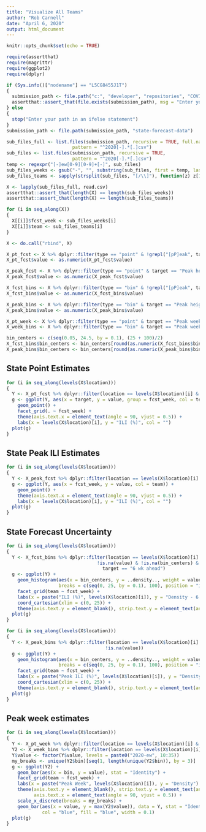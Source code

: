 ---
title: "Visualize All Teams"
author: "Rob Carnell"
date: "April 6, 2020"
output: html_document
---

```{r setup, include=FALSE}
knitr::opts_chunk$set(echo = TRUE)

require(assertthat)
require(magrittr)
require(ggplot2)
require(dplyr)

if (Sys.info()["nodename"] == "L5CG8455J1T")
{
  submission_path <- file.path("c:", "developer", "repositories", "COVID-19-ILI-forecasting-submissions")
  assertthat::assert_that(file.exists(submission_path), msg = "Enter you path here")
} else
{
  stop("Enter your path in an ifelse statement")
}
submission_path <- file.path(submission_path, "state-forecast-data")

sub_files_full <- list.files(submission_path, recursive = TRUE, full.names = TRUE,
                        pattern = "^2020[-].*[.]csv")
sub_files <- list.files(submission_path, recursive = TRUE, 
                        pattern = "^2020[-].*[.]csv")
temp <- regexpr("[-]ew[0-9][0-9]+[-]", sub_files)
sub_files_weeks <- gsub("-", "", substring(sub_files, first = temp, last = temp + attr(temp, "match.length") - 1))
sub_files_teams <- sapply(strsplit(sub_files, "[/\\]"), function(z) z[1], USE.NAMES = FALSE)

X <- lapply(sub_files_full, read.csv)
assertthat::assert_that(length(X) == length(sub_files_weeks))
assertthat::assert_that(length(X) == length(sub_files_teams))

for (i in seq_along(X))
{
  X[[i]]$fcst_week <- sub_files_weeks[i]
  X[[i]]$team <- sub_files_teams[i]
}

X <- do.call("rbind", X)

X_pt_fcst <- X %>% dplyr::filter(type == "point" & !grepl("[pP]eak", target))
X_pt_fcst$value <- as.numeric(X_pt_fcst$value)

X_peak_fcst <- X %>% dplyr::filter(type == "point" & target == "Peak height")
X_peak_fcst$value <- as.numeric(X_peak_fcst$value)

X_fcst_bins <- X %>% dplyr::filter(type == "bin" & !grepl("[pP]eak", target))
X_fcst_bins$value <- as.numeric(X_fcst_bins$value)

X_peak_bins <- X %>% dplyr::filter(type == "bin" & target == "Peak height")
X_peak_bins$value <- as.numeric(X_peak_bins$value)

X_pt_week <- X %>% dplyr::filter(type == "point" & target == "Peak week")
X_week_bins <- X %>% dplyr::filter(type == "bin" & target == "Peak week")

bin_centers <- c(seq(0.05, 24.5, by = 0.1), (25 + 100)/2)
X_fcst_bins$bin_centers <- bin_centers[round(as.numeric(X_fcst_bins$bin) / 0.1, 0) + 1]
X_peak_bins$bin_centers <- bin_centers[round(as.numeric(X_peak_bins$bin) / 0.1, 0) + 1]
```

## State Point Estimates

```{r state_point, echo=FALSE}
for (i in seq_along(levels(X$location)))
{
  Y <- X_pt_fcst %>% dplyr::filter(location == levels(X$location)[i] & !is.na(value))
  g <- ggplot(Y, aes(x = target, y = value, group = fcst_week, col = team)) +
    geom_point() +
    facet_grid(. ~ fcst_week) +
    theme(axis.text.x = element_text(angle = 90, vjust = 0.5)) +
    labs(x = levels(X$location)[i], y = "ILI (%)", col = "")
  plot(g)
}
```

## State Peak ILI Estimates

```{r state_peak, echo=FALSE}
for (i in seq_along(levels(X$location)))
{
  Y <- X_peak_fcst %>% dplyr::filter(location == levels(X$location)[i] & !is.na(value))
  g <- ggplot(Y, aes(x = fcst_week, y = value, col = team)) +
    geom_point() +
    theme(axis.text.x = element_text(angle = 90, vjust = 0.5)) +
    labs(x = levels(X$location)[i], y = "ILI (%)", col = "")
  plot(g)
}
```

## State Forecast Uncertainty

```{r state_forecast_unc, echo=FALSE}
for (i in seq_along(levels(X$location)))
{
  Y <- X_fcst_bins %>% dplyr::filter(location == levels(X$location)[i] & 
                                 !is.na(value) & !is.na(bin_centers) & 
                                   target == "6 wk ahead")
  g <- ggplot(Y) +
    geom_histogram(aes(x = bin_centers, y = ..density.., weight = value), 
                   breaks = c(seq(0, 25, by = 0.1), 100), position = "identity") +
    facet_grid(team ~ fcst_week) +
    labs(x = paste("ILI (%)", levels(X$location)[i]), y = "Density - 6 wk ahead") +
    coord_cartesian(xlim = c(0, 25)) +
    theme(axis.text.y = element_blank(), strip.text.y = element_text(angle = 0))
  plot(g)
}
```

```{r state_forecast_peak_unc, echo=FALSE}
for (i in seq_along(levels(X$location)))
{
  Y <- X_peak_bins %>% dplyr::filter(location == levels(X$location)[i] & 
                                    !is.na(value))
  g <- ggplot(Y) +
    geom_histogram(aes(x = bin_centers, y = ..density.., weight = value), 
                   breaks = c(seq(0, 25, by = 0.1), 100), position = "identity") +
    facet_grid(team ~ fcst_week) +
    labs(x = paste("Peak ILI (%)", levels(X$location)[i]), y = "Density") +
    coord_cartesian(xlim = c(0, 25)) +
    theme(axis.text.y = element_blank(), strip.text.y = element_text(angle = 0))
  plot(g)
}
```

## Peak week estimates

```{r state_peak_week, echo=FALSE}
for (i in seq_along(levels(X$location)))
{
  Y <- X_pt_week %>% dplyr::filter(location == levels(X$location)[i] & !is.na(value))
  Y2 <- X_week_bins %>% dplyr::filter(location == levels(X$location)[i] & !is.na(value))
  Y$value <- factor(Y$value, levels = paste0("2020-ew", 10:35))
  my_breaks <- unique(Y2$bin)[seq(1, length(unique(Y2$bin)), by = 3)]
  g <- ggplot(Y2) +
    geom_bar(aes(x = bin, y = value), stat = "Identity") +
    facet_grid(team ~ fcst_week) +
    labs(x = paste("Peak Week", levels(X$location)[i]), y = "Density") +
    theme(axis.text.y = element_blank(), strip.text.y = element_text(angle = 0), 
          axis.text.x = element_text(angle = 90, vjust = 0.5)) +
    scale_x_discrete(breaks = my_breaks) +
    geom_bar(aes(x = value, y = max(Y2$value)), data = Y, stat = "Identity", 
             col = "blue", fill = "blue", width = 0.1)
  plot(g)
}
```



